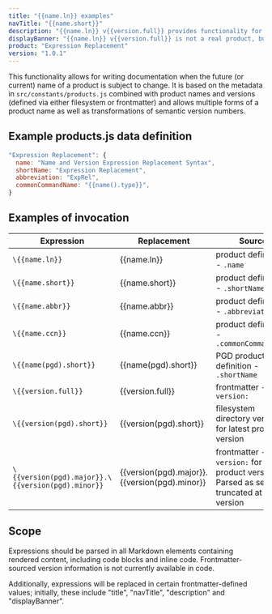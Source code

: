 ```yaml
---
title: "{{name.ln}} examples"
navTitle: "{{name.short}}"
description: "{{name.ln}} v{{version.full}} provides functionality for replacing simple expressions representing product names and versions"
displayBanner: "{{name.ln}} v{{version.full}} is not a real product, but it plays one in the playground"
product: "Expression Replacement"
version: "1.0.1"
---
```




This functionality allows for writing documentation when the future (or current) name of a product is subject to change. It is based on the metadata in `src/constants/products.js` combined with product names and versions (defined via either filesystem or frontmatter) and allows multiple forms of a product name as well as transformations of semantic version numbers. 

## Example products.js data definition

```javascript
"Expression Replacement": {
  name: "Name and Version Expression Replacement Syntax",
  shortName: "Expression Replacement",
  abbreviation: "ExpRel",
  commonCommandName: "{{name().type}}",
}
```

## Examples of invocation

| Expression                                        | Replacement                                   | Source                                                                                            |
|---------------------------------------------------|-----------------------------------------------|---------------------------------------------------------------------------------------------------|
| `\{{name.ln}}`                                    | {{name.ln}}                                   | product definition - `.name`                                                                      |
| `\{{name.short}}`                                 | {{name.short}}                                | product definition - `.shortName`                                                                 |
| `\{{name.abbr}}`                                  | {{name.abbr}}                                 | product definition - `.abbreviation`                                                              |
| `\{{name.ccn}}`                                   | {{name.ccn}}                                  | product definition - `.commonCommandName`                                                         |
| `\{{name(pgd).short}}`                            | {{name(pgd).short}}                           | PGD product definition - `.shortName`                                                             |
| `\{{version.full}}`                               | {{version.full}}                              | frontmatter - `version:`                                                                          |
| `\{{version(pgd).short}}`                         | {{version(pgd).short}}                        | filesystem directory version for latest product version                                           |
| `\{{version(pgd).major}}.\{{version(pgd).minor}}` | {{version(pgd).major}}.{{version(pgd).minor}} | frontmatter - `version:` for latest product version. Parsed as semver, truncated at minor version |
 
## Scope

Expressions should be parsed in all Markdown elements containing rendered content, including code blocks and inline code. Frontmatter-sourced version information is not currently available in code. 

Additionally, expressions will be replaced in certain frontmatter-defined values; initially, these include "title", "navTitle", "description" and "displayBanner".

